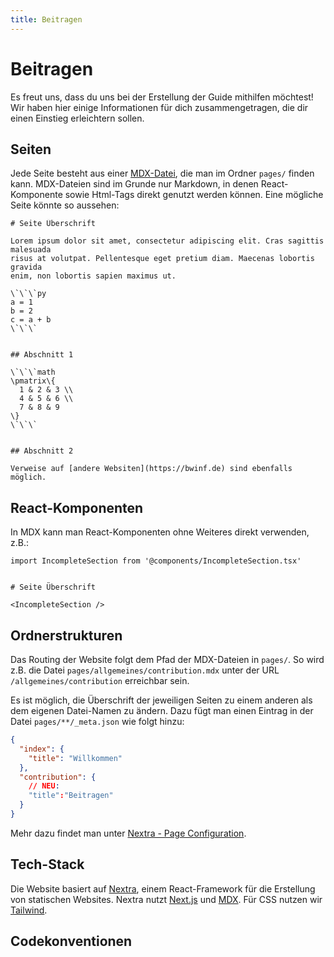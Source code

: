 ```yaml
---
title: Beitragen
---
```




# Beitragen

<IncompletePage />

Es freut uns, dass du uns bei der Erstellung der Guide mithilfen möchtest! Wir haben hier einige Informationen für dich zusammengetragen, die dir einen Einstieg erleichtern sollen. 


## Seiten

Jede Seite besteht aus einer [MDX-Datei](https://mdxjs.com/), die man im
Ordner `pages/` finden kann. MDX-Dateien sind im Grunde nur Markdown, in
denen React-Komponente sowie Html-Tags direkt genutzt werden können. Eine
mögliche Seite könnte so aussehen:

```mdx filename="pages/allgemeines/meine-seite.mdx"
# Seite Überschrift

Lorem ipsum dolor sit amet, consectetur adipiscing elit. Cras sagittis malesuada
risus at volutpat. Pellentesque eget pretium diam. Maecenas lobortis gravida 
enim, non lobortis sapien maximus ut.

\`\`\`py
a = 1
b = 2
c = a + b
\`\`\`


## Abschnitt 1

\`\`\`math
\pmatrix\{
  1 & 2 & 3 \\
  4 & 5 & 6 \\
  7 & 8 & 9
\}
\`\`\`


## Abschnitt 2

Verweise auf [andere Websiten](https://bwinf.de) sind ebenfalls möglich. 
```


## React-Komponenten

In MDX kann man React-Komponenten ohne Weiteres direkt verwenden, z.B.: 

```mdx filename="pages/allgemeines/meine-seite.mdx"
import IncompleteSection from '@components/IncompleteSection.tsx'


# Seite Überschrift

<IncompleteSection />
```


## Ordnerstrukturen

Das Routing der Website folgt dem Pfad der MDX-Dateien in `pages/`. So
wird z.B. die Datei `pages/allgemeines/contribution.mdx` unter der URL
`/allgemeines/contribution` erreichbar sein.

Es ist möglich, die Überschrift der jeweiligen Seiten zu einem anderen als
dem eigenen Datei-Namen zu ändern. Dazu fügt man einen Eintrag in der
Datei `pages/**/_meta.json` wie folgt hinzu:

```json filename="pages/allgemeines/_meta.json"
{
  "index": {
    "title": "Willkommen"
  },
  "contribution": {
    // NEU: 
    "title":"Beitragen"
  }
}
```

Mehr dazu findet man unter [Nextra - Page Configuration](https://nextra.site/docs/docs-theme/page-configuration).


## Tech-Stack

Die Website basiert auf [Nextra](https://nextra.site/), einem
React-Framework für die Erstellung von statischen Websites. Nextra nutzt
[Next.js](https://nextjs.org/) und [MDX](https://mdxjs.com/). Für CSS nutzen wir [Tailwind](https://tailwindcss.com/).


## Codekonventionen

<IncompleteSection />
